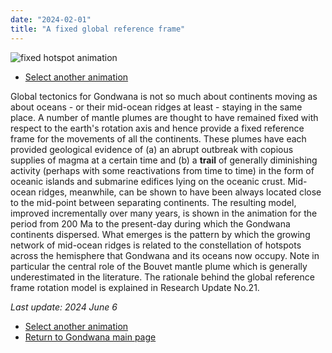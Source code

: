 ```yaml
---
date: "2024-02-01"
title: "A fixed global reference frame"
---
```


![fixed hotspot animation](http://www.reeves.nl/upload/Fixed-24-jne-06.gif)

* [Select another animation](../animations)

Global tectonics for Gondwana is not so much about continents moving as about oceans - or their mid-ocean ridges at least - staying in the same place. 
A number of mantle plumes are thought to have remained fixed with respect to the earth's rotation axis and hence provide a fixed reference frame for the movements
of all the continents.  These plumes have each provided geological evidence of (a) an abrupt outbreak with copious supplies of magma at a certain time and (b) a
**trail** of generally diminishing activity (perhaps with some reactivations from time to time) in the form of oceanic islands and submarine edifices lying on the
oceanic crust. Mid-ocean ridges, meanwhile, can be shown to have been always located close to the mid-point between separating continents.  The resulting model, improved
incrementally over many years, is shown in the animation for the period from 200 Ma to the present-day during which the Gondwana continents dispersed. What emerges is 
the pattern by which the growing network of mid-ocean ridges is related to the constellation of hotspots across the hemisphere that Gondwana and its oceans now occupy.
Note in particular the central role of the Bouvet mantle plume which is generally underestimated in the literature. The rationale behind the global reference frame rotation model
is explained in Research Update No.21.

*Last update: 2024 June 6*

* [Select another animation](../animations)
* [Return to Gondwana main page](../../gondwana)
